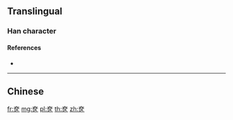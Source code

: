 {{also|奩}}
==Translingual==

===Han character===
{{Han char|rn=37|rad=大|as=04|sn=7|four=|canj=KSK|ids=⿱大区}}

====References====
* {{Han ref|kx=0250.161|hdz=10529.090|uh=5941|ud=22849}}

----

==Chinese==
{{zh-see|奩}}

[[fr:奁]]
[[mg:奁]]
[[pl:奁]]
[[th:奁]]
[[zh:奁]]